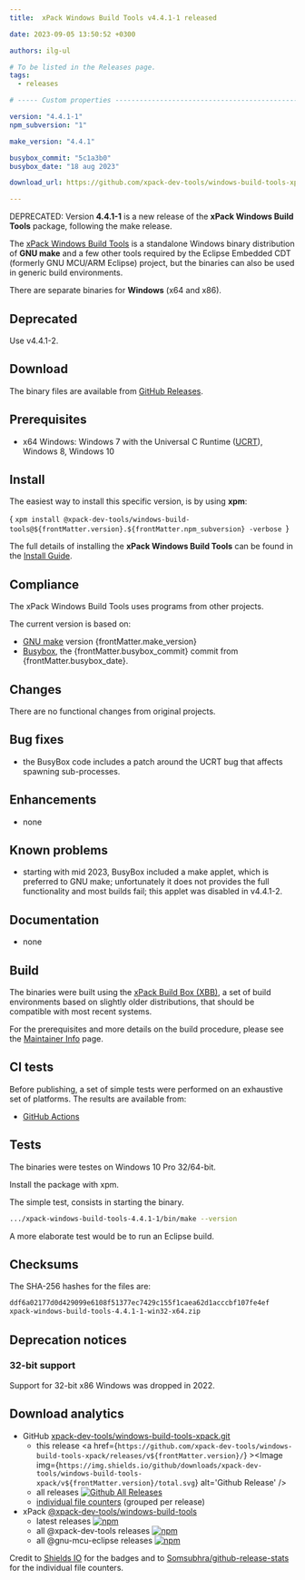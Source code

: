 ```yaml
---
title:  xPack Windows Build Tools v4.4.1-1 released

date: 2023-09-05 13:50:52 +0300

authors: ilg-ul

# To be listed in the Releases page.
tags:
  - releases

# ----- Custom properties -----------------------------------------------------

version: "4.4.1-1"
npm_subversion: "1"

make_version: "4.4.1"

busybox_commit: "5c1a3b0"
busybox_date: "18 aug 2023"

download_url: https://github.com/xpack-dev-tools/windows-build-tools-xpack/releases/tag/v4.4.1-1/

---
```


DEPRECATED: Version **4.4.1-1** is a new release of the **xPack Windows Build Tools** package, following the make release.

<!-- truncate -->


The [xPack Windows Build Tools](https://xpack-dev-tools.github.io/windows-build-tools-xpack/)
is a standalone Windows binary distribution of
**GNU make** and a few other tools required by the Eclipse Embedded CDT
(formerly GNU MCU/ARM Eclipse) project, but the binaries can also be used in
generic build environments.

There are separate binaries for **Windows** (x64 and x86).

## Deprecated

Use v4.4.1-2.

## Download

The binary files are available from <a href={frontMatter.download_url}>GitHub Releases</a>.

## Prerequisites

- x64 Windows: Windows 7 with the Universal C Runtime
  ([UCRT](https://support.microsoft.com/en-us/topic/update-for-universal-c-runtime-in-windows-c0514201-7fe6-95a3-b0a5-287930f3560c)),
  Windows 8, Windows 10

## Install

The easiest way to install this specific version, is by using **xpm**:

<CodeBlock language="console"> {
`xpm install @xpack-dev-tools/windows-build-tools@${frontMatter.version}.${frontMatter.npm_subversion} -verbose
`} </CodeBlock>

The full details of installing the **xPack Windows Build Tools**
can be found in the [Install Guide](/docs/install/).

## Compliance

The xPack Windows Build Tools uses programs from other projects.

The current version is based on:

- [GNU make](https://ftpmirror.gnu.org/make/) version {frontMatter.make_version}
- [Busybox](https://github.com/rmyorston/busybox-w32), the {frontMatter.busybox_commit}
commit from {frontMatter.busybox_date}.

## Changes

There are no functional changes from original projects.

## Bug fixes

- the BusyBox code includes a patch around the UCRT bug that affects spawning
  sub-processes.

## Enhancements

- none

## Known problems

- starting with mid 2023, BusyBox included a make applet, which is preferred
  to GNU make; unfortunately it does not provides the full functionality
  and most builds fail; this applet was disabled in v4.4.1-2.

## Documentation

- none

## Build

The binaries were built using the
[xPack Build Box (XBB)](https://xpack.github.io/xbb/), a set
of build environments based on slightly older distributions, that should be
compatible with most recent systems.

For the prerequisites and more details on the build procedure, please see the
[Maintainer Info](/docs/maintainer/) page.

## CI tests

Before publishing, a set of simple tests were performed on an exhaustive
set of platforms. The results are available from:

- [GitHub Actions](https://github.com/xpack-dev-tools/windows-build-tools-xpack/actions/)

## Tests

The binaries were testes on Windows 10 Pro 32/64-bit.

Install the package with xpm.

The simple test, consists in starting the binary.

```sh
.../xpack-windows-build-tools-4.4.1-1/bin/make --version
```

A more elaborate test would be to run an Eclipse build.

## Checksums

The SHA-256 hashes for the files are:

```txt
ddf6a02177d0d429099e6108f51377ec7429c155f1caea62d1acccbf107fe4ef
xpack-windows-build-tools-4.4.1-1-win32-x64.zip

```

## Deprecation notices

### 32-bit support

Support for 32-bit x86 Windows was dropped in 2022.

## Download analytics

- GitHub [xpack-dev-tools/windows-build-tools-xpack.git](https://github.com/xpack-dev-tools/windows-build-tools-xpack/)
  - this release <a href={`https://github.com/xpack-dev-tools/windows-build-tools-xpack/releases/v${frontMatter.version}/`} ><Image img={`https://img.shields.io/github/downloads/xpack-dev-tools/windows-build-tools-xpack/v${frontMatter.version}/total.svg`} alt='Github Release' /></a>
  - all releases [![Github All Releases](https://img.shields.io/github/downloads/xpack-dev-tools/windows-build-tools-xpack/total.svg)](https://github.com/xpack-dev-tools/windows-build-tools-xpack/releases/)
  - [individual file counters](https://somsubhra.github.io/github-release-stats/?username=xpack-dev-tools&repository=windows-build-tools-xpack) (grouped per release)
- xPack [@xpack-dev-tools/windows-build-tools](https://github.com/xpack-dev-tools/windows-build-tools-xpack/)
  - latest releases [![npm](https://img.shields.io/npm/dw/@xpack-dev-tools/windows-build-tools.svg)](https://www.npmjs.com/package/@xpack-dev-tools/windows-build-tools/)
  - all @xpack-dev-tools releases [![npm](https://img.shields.io/npm/dt/@xpack-dev-tools/windows-build-tools.svg)](https://www.npmjs.com/package/@xpack-dev-tools/windows-build-tools/)
  - all @gnu-mcu-eclipse releases [![npm](https://img.shields.io/npm/dt/@gnu-mcu-eclipse/windows-build-tools.svg)](https://www.npmjs.com/package/@gnu-mcu-eclipse/windows-build-tools/)

Credit to [Shields IO](https://shields.io) for the badges and to
[Somsubhra/github-release-stats](https://github.com/Somsubhra/github-release-stats)
for the individual file counters.

